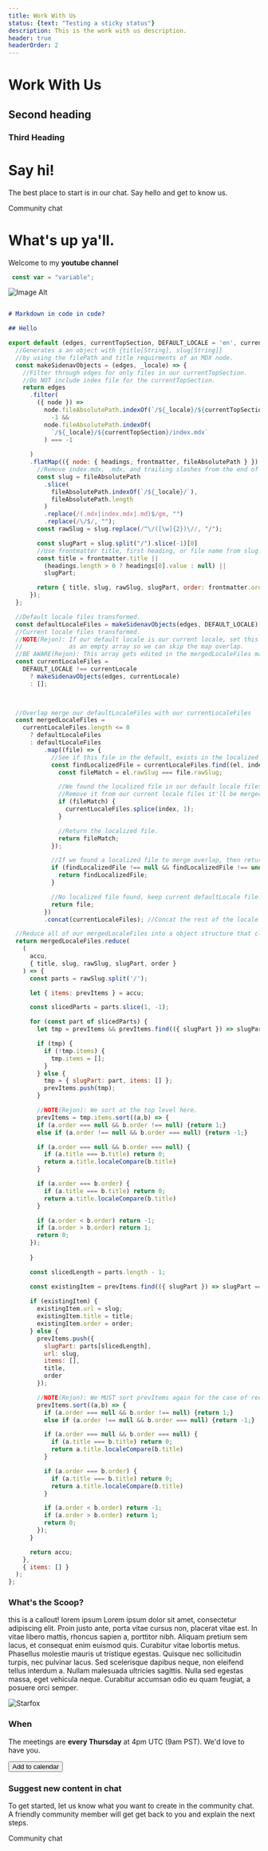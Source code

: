```yaml
---
title: Work With Us
status: {text: "Testing a sticky status"}
description: This is the work with us description.
header: true
headerOrder: 2
---
```


# Work With Us

## Second heading

### Third Heading



<InfoBlock>

# Say hi!

The best place to start is in our chat. Say hello and get to know us.

<Link icon="rocketchat">Community chat</Link>


</InfoBlock>

<Callout icon="metamask">
 
 # What's up ya'll. 

 Welcome to my **youtube channel**

 ```js
  const var = "variable";
 ```

![Image Alt](https://rejontaylor.com/images/contact.png)

</Callout>

```markdown

# Markdown in code in code?

## Hello

```

```js:title=calculateTreeData.js
export default (edges, currentTopSection, DEFAULT_LOCALE = 'en', currentLocale = 'en') => {
  //Generates a an object with {title[String], slug[String]}
  //by using the filePath and title requirments of an MDX node.
  const makeSidenavObjects = (edges, _locale) => {
    //Filter through edges for only files in our currentTopSection.
    //Do NOT include index file for the currentTopSection.
    return edges
      .filter(
        ({ node }) =>
          node.fileAbsolutePath.indexOf(`/${_locale}/${currentTopSection}/`) !==
            -1 &&
          node.fileAbsolutePath.indexOf(
            `/${_locale}/${currentTopSection}/index.mdx`
          ) === -1 
          
      )
      .flatMap(({ node: { headings, frontmatter, fileAbsolutePath } }) => {
        //Remove index.mdx, .mdx, and trailing slashes from the end of the slug.
        const slug = fileAbsolutePath
          .slice(
            fileAbsolutePath.indexOf(`/${_locale}/`),
            fileAbsolutePath.length
          )
          .replace(/(.mdx|index.mdx|.md)$/gm, "")
          .replace(/\/$/, "");
        const rawSlug = slug.replace(/^\/([\w]{2})\//, "/");

        const slugPart = slug.split("/").slice(-1)[0]
        //Use frontmatter title, first heading, or file name from slug.
        const title = frontmatter.title ||
          (headings.length > 0 ? headings[0].value : null) ||
          slugPart;

        return { title, slug, rawSlug, slugPart, order: frontmatter.order};
      });
  };

  //Default locale files transformed.
  const defaultLocaleFiles = makeSidenavObjects(edges, DEFAULT_LOCALE);
  //Current locale files transformed.
  //NOTE(Rejon): If our default locale is our current locale, set this
  //             as an empty array so we can skip the map overlap.
  //BE AWARE(Rejon): This array gets edited in the mergedLocaleFiles map.
  const currentLocaleFiles =
    DEFAULT_LOCALE !== currentLocale
      ? makeSidenavObjects(edges, currentLocale)
      : [];

  

  //Overlap merge our defaultLocaleFiles with our currentLocaleFiles
  const mergedLocaleFiles =
    currentLocaleFiles.length <= 0
      ? defaultLocaleFiles
      : defaultLocaleFiles
          .map((file) => {
            //See if this file in the default, exists in the localized directory.
            const findLocalizedFile = currentLocaleFiles.find((el, index) => {
              const fileMatch = el.rawSlug === file.rawSlug;

              //We found the localized file in our default locale files.
              //Remove it from our current locale files it'll be merged in.
              if (fileMatch) {
                currentLocaleFiles.splice(index, 1);
              }

              //Return the localized file.
              return fileMatch;
            });

            //If we found a localized file to merge overlap, then return IT.
            if (findLocalizedFile !== null && findLocalizedFile !== undefined) {
              return findLocalizedFile;
            }

            //No localized file found, keep current defaultLocale file.
            return file;
          })
          .concat(currentLocaleFiles); //Concat the rest of the locale files AFTER it's been spliced.

  //Reduce all of our mergedLocaleFiles into a object structure that closely resembles our final sidenav.
  return mergedLocaleFiles.reduce(
    (
      accu,
      { title, slug, rawSlug, slugPart, order }
    ) => {
      const parts = rawSlug.split('/');

      let { items: prevItems } = accu;

      const slicedParts = parts.slice(1, -1);

      for (const part of slicedParts) {
        let tmp = prevItems && prevItems.find(({ slugPart }) => slugPart == part);

        if (tmp) {
          if (!tmp.items) {
            tmp.items = [];
          }
        } else {
          tmp = { slugPart: part, items: [] };
          prevItems.push(tmp);
        }

        //NOTE(Rejon): We sort at the top level here. 
        prevItems = tmp.items.sort((a,b) => {
        if (a.order === null && b.order !== null) {return 1;}
        else if (a.order !== null && b.order === null) {return -1;}

        if (a.order === null && b.order === null) {
          if (a.title === b.title) return 0;
          return a.title.localeCompare(b.title)
        }

        if (a.order === b.order) {
          if (a.title === b.title) return 0;
          return a.title.localeCompare(b.title)
        }

        if (a.order < b.order) return -1;
        if (a.order > b.order) return 1;
        return 0; 
      });
      
      }

      const slicedLength = parts.length - 1;

      const existingItem = prevItems.find(({ slugPart }) => slugPart === parts[slicedLength]);
 
      if (existingItem) {
        existingItem.url = slug;
        existingItem.title = title;
        existingItem.order = order;
      } else {
        prevItems.push({
          slugPart: parts[slicedLength],
          url: slug,
          items: [],
          title,
          order
        });

        //NOTE(Rejon): We MUST sort prevItems again for the case of recursive depth ordering
        prevItems.sort((a,b) => {
          if (a.order === null && b.order !== null) {return 1;}
          else if (a.order !== null && b.order === null) {return -1;}

          if (a.order === null && b.order === null) {
            if (a.title === b.title) return 0;
            return a.title.localeCompare(b.title)
          }

          if (a.order === b.order) {
            if (a.title === b.title) return 0;
            return a.title.localeCompare(b.title)
          }

          if (a.order < b.order) return -1;
          if (a.order > b.order) return 1;
          return 0; 
        });
      }

      return accu;
    },
    { items: [] }
  );
};
```

<Callout icon>

  ### What's the Scoop?

  this is a callout! lorem ipsum Lorem ipsum dolor sit amet, consectetur adipiscing elit. Proin justo ante, porta vitae cursus non, placerat vitae est. In vitae libero mattis, rhoncus sapien a, porttitor nibh. Aliquam pretium sem lacus, et consequat enim euismod quis. Curabitur vitae lobortis metus. Phasellus molestie mauris ut tristique egestas. Quisque nec sollicitudin turpis, nec pulvinar lacus. Sed scelerisque dapibus neque, non eleifend tellus interdum a. Nullam malesuada ultricies sagittis. Nulla sed egestas massa, eget vehicula neque. Curabitur accumsan odio eu quam feugiat, a posuere orci semper.

  ![Starfox](../images/starfox.png)
</Callout>

### When

The meetings are **every Thursday** at 4pm UTC (9am PST). We'd love to have you.

<Button>Add to calendar</Button> 

<CTA>

### Suggest new content in chat

To get started, let us know what you want to create in the community chat. A friendly community member will get get back to you and explain the next steps.

<Link to="https://chat.makerdao.com/" icon="rocketchat">Community chat</Link>



</CTA>
